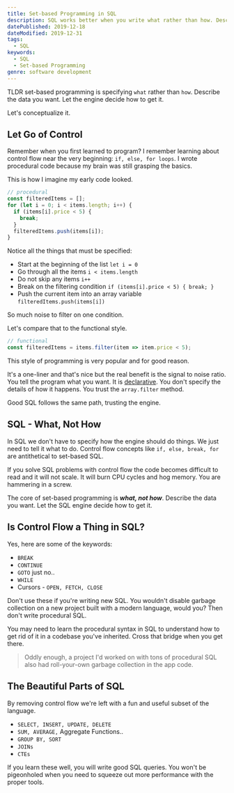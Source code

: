 ```yaml
---
title: Set-based Programming in SQL
description: SQL works better when you write what rather than how. Describe the data you want. Let the engine decide how to get it.
datePublished: 2019-12-18
dateModified: 2019-12-31
tags:
  - SQL
keywords:
  - SQL
  - Set-based Programming
genre: software development
---
```


TLDR set-based programming is specifying `what` rather than `how`. Describe the data you want. Let the engine decide how to get it.

Let's conceptualize it.

## Let Go of Control

Remember when you first learned to program? I remember learning about control flow near the very beginning: `if, else, for loops`. I wrote procedural code because my brain was still grasping the basics.

This is how I imagine my early code looked.

```js
// procedural
const filteredItems = [];
for (let i = 0; i < items.length; i++) {
  if (items[i].price < 5) {
    break;
  }
  filteredItems.push(items[i]);
}
```

Notice all the things that must be specified:

- Start at the beginning of the list `let i = 0`
- Go through all the items `i < items.length`
- Do not skip any items `i++`
- Break on the filtering condition `if (items[i].price < 5) { break; }`
- Push the current item into an array variable `filteredItems.push(items[i])`

So much noise to filter on one condition.

Let's compare that to the functional style.

```js
// functional
const filteredItems = items.filter(item => item.price < 5);
```

This style of programming is very popular and for good reason.

It's a one-liner and that's nice but the real benefit is the signal to noise ratio. You tell the program what you want. It is [declarative](https://en.wikipedia.org/wiki/Declarative_programming). You don't specify the details of how it happens. You trust the `array.filter` method.

Good SQL follows the same path, trusting the engine.

## SQL - What, Not How

In SQL we don't have to specify how the engine should do things. We just need to tell it what to do. Control flow concepts like `if, else, break, for` are antithetical to set-based SQL.

If you solve SQL problems with control flow the code becomes difficult to read and it will not scale. It will burn CPU cycles and hog memory. You are hammering in a screw.

The core of set-based programming is **_what, not how_**. Describe the data you want. Let the SQL engine decide how to get it.

## Is Control Flow a Thing in SQL?

Yes, here are some of the keywords:

- `BREAK`
- `CONTINUE`
- `GOTO` just no..
- `WHILE`
- Cursors - `OPEN, FETCH, CLOSE`

Don't use these if you're writing new SQL. You wouldn't disable garbage collection on a new project built with a modern language, would you? Then don't write procedural SQL.

You may need to learn the procedural syntax in SQL to understand how to get rid of it in a codebase you've inherited. Cross that bridge when you get there.

> Oddly enough, a project I'd worked on with tons of procedural SQL also had roll-your-own garbage collection in the app code.

## The Beautiful Parts of SQL

By removing control flow we're left with a fun and useful subset of the language.

- `SELECT, INSERT, UPDATE, DELETE`
- `SUM, AVERAGE,` Aggregate Functions..
- `GROUP BY, SORT`
- `JOINs`
- `CTEs`

If you learn these well, you will write good SQL queries. You won't be pigeonholed when you need to squeeze out more performance with the proper tools.
